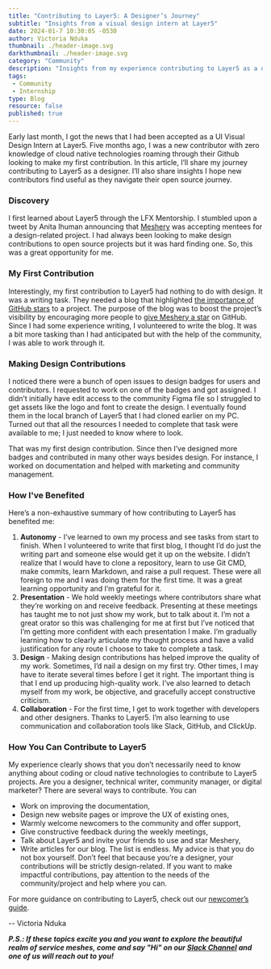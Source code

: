 ```yaml
---
title: "Contributing to Layer5: A Designer’s Journey"
subtitle: "Insights from a visual design intern at Layer5"
date: 2024-01-7 10:30:05 -0530
author: Victoria Nduka
thumbnail: ./header-image.svg
darkthumbnail: ./header-image.svg
category: "Community"
description: "Insights from my experience contributing to Layer5 as a design intern"
tags:
 - Community
 - Internship
type: Blog
resource: false
published: true
---
```



<BlogWrapper>

Early last month, I got the news that I had been accepted as a UI Visual Design Intern at Layer5. Five months ago, I was a new contributor with zero knowledge of cloud native technologies roaming through their Github looking to make my first contribution. In this article, I’ll share my journey contributing to Layer5 as a designer. I’ll also share insights I hope new contributors find useful as they navigate their open source journey.

### Discovery
I first learned about Layer5 through the LFX Mentorship. I stumbled upon a tweet by Anita Ihuman announcing that [Meshery](https://layer5.io/cloud-native-management/meshery) was accepting mentees for a design-related project. I had always been looking to make design contributions to open source projects but it was hard finding one. So, this was a great opportunity for me.

### My First Contribution
Interestingly, my first contribution to Layer5 had nothing to do with design. It was a writing task. They needed a blog that highlighted [the importance of GitHub stars](https://layer5.io/blog/community/on-the-importance-of-github-stars) to a project. The purpose of the blog was to boost the project’s visibility by encouraging more people to [give Meshery a star](https://github.com/meshery/meshery) on GitHub. Since I had some experience writing, I volunteered to write the blog. It was a bit more tasking than I had anticipated but with the help of the community, I was able to work through it.
 
### Making Design Contributions
I noticed there were a bunch of open issues to design badges for users and contributors. I requested to work on one of the badges and got assigned. I didn’t initially have edit access to the community Figma file so I struggled to get assets like the logo and font to create the design. I eventually found them in the local branch of Layer5 that I had cloned earlier on my PC. Turned out that all the resources I needed to complete that task were available to me; I just needed to know where to look.

That was my first design contribution. Since then I’ve designed more badges and contributed in many other ways besides design. For instance, I worked on documentation and helped with marketing and community management.

### How I've Benefited
Here’s a non-exhaustive summary of how contributing to Layer5 has benefited me:
1. **Autonomy** - I’ve learned to own my process and see tasks from start to finish. When I volunteered to write that first blog, I thought I’d do just the writing part and someone else would get it up on the website. I didn’t realize that I would have to clone a repository, learn to use Git CMD, make commits, learn Markdown, and raise a pull request. These were all foreign to me and I was doing them for the first time. It was a great learning opportunity and I’m grateful for it.
1. **Presentation** - We hold weekly meetings where contributors share what they’re working on and receive feedback. Presenting at these meetings has taught me to not just show my work, but to talk about it. I’m not a great orator so this was challenging for me at first but I’ve noticed that I’m getting more confident with each presentation I make. I’m gradually learning how to clearly articulate my thought process and have a valid justification for any route I choose to take to complete a task.
1. **Design** - Making design contributions has helped improve the quality of my work. Sometimes, I’d nail a design on my first try. Other times, I may have to iterate several times before I get it right. The important thing is that I end up producing high-quality work. I’ve also learned to detach myself from my work, be objective, and gracefully accept constructive criticism.
1. **Collaboration** - For the first time, I get to work together with developers and other designers. Thanks to Layer5.  I’m also learning to use communication and collaboration tools like Slack, GitHub, and ClickUp.

### How You Can Contribute to Layer5
My experience clearly shows that you don’t necessarily need to know anything about coding or cloud native technologies to contribute to Layer5 projects. Are you a designer, technical writer, community manager, or digital marketer? There are several ways to contribute. You can
- Work on improving the documentation,
- Design new website pages or improve the UX of existing ones,
- Warmly welcome newcomers to the community and offer support,
- Give constructive feedback during the weekly meetings,
- Talk about Layer5 and invite your friends to use and star Meshery,
- Write articles for our blog.
The list is endless. My advice is that you do not box yourself. Don’t feel that because you’re a designer, your contributions will be strictly design-related. If you want to make impactful contributions, pay attention to the needs of the community/project and help where you can.

For more guidance on contributing to Layer5, check out our [newcomer’s guide](https://layer5.io/community/newcomers).


\-- <Link to="https://layer5.io/community/members/victoria-nduka">Victoria Nduka</Link>

_**P.S.: If these topics excite you and you want to explore the beautiful realm of service meshes, come and say "Hi" on our [Slack Channel](http://slack.layer5.io) and one of us will reach out to you!**_

</BlogWrapper>
